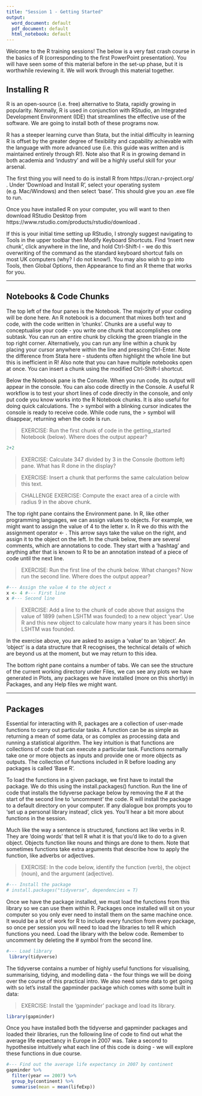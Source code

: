 ```yaml
---
title: "Session 1 - Getting Started"
output:
  word_document: default
  pdf_document: default
  html_notebook: default
---
```


Welcome to the R training sessions! The below is a very fast crash course in the basics of R (corresponding to the first PowerPoint presentation). You will have seen some of this material before in the set-up phase, but it is worthwhile reviewing it. We will work through this material together.

## Installing R

R is an open-source (i.e. free) alternative to Stata, rapidly growing in popularity. Normally, R is used in conjunction with RStudio, an Integrated Development Environment (IDE) that streamlines the effective use of the software. We are going to install both of these programs now.

R has a steeper learning curve than Stata, but the initial difficulty in learning R is offset by the greater degree of flexibility and capability achievable with the language with more advanced use (i.e. this guide was written and is maintained entirely through R!). Note also that R is in growing demand in both academia and 'industry' and will be a highly useful skill for your arsenal. 

The first thing you will need to do is install R from https://cran.r-project.org/ . Under 'Download and Install R', select your operating system (e.g. Mac/Windows) and then select 'base'. This should give you an .exe file to run. 

Once you have installed R on your computer, you will want to then download RStudio Desktop from https://www.rstudio.com/products/rstudio/download .

If this is your initial time setting up RStudio, I strongly suggest navigating to Tools in the upper toolbar then Modify Keyboard Shortcuts. Find 'Insert new chunk', click anywhere in the line, and hold Ctrl-Shift-I - we do this overwriting of the command as the standard keyboard shortcut fails on most UK computers (why? I do not know!). You may also wish to go into Tools, then Global Options, then Appearance to find an R theme that works for you.

---

## Notebooks & Code Chunks

The top left of the four panes is the Notebook. The majority of your coding will be done here. An R notebook is a document that mixes both text and code, with the code written in 'chunks'. Chunks are a useful way to conceptualise your code - you write one chunk that accomplishes one subtask. You can run an entire chunk by clicking the green triangle in the top right corner. Alternatively, you can run any line within a chunk by placing your cursor anywhere within the line and pressing Ctrl-Enter. Note the difference from Stata here - students often highlight the whole line but this is inefficient in R! Also note that you can have multiple notebooks open at once. You can insert a chunk using the modified Ctrl-Shift-I shortcut.

Below the Notebook pane is the Console. When you run code, its output will appear in the console. You can also code directly in the Console. A useful R workflow is to test your short lines of code directly in the console, and only put code you know works into the R Notebook chunks. It is also useful for doing quick calculations. The > symbol with a blinking cursor indicates the console is ready to receive code. While code runs, the > symbol will disappear, returning when the code is run.

> EXERCISE: Run the first chunk of code in the getting_started Notebook (below). Where does the output appear? 

```r
2+2
```


> EXERCISE: Calculate 347 divided by 3 in the Console (bottom left) pane. What has R done in the display?

> EXERCISE: Insert a chunk that performs the same calculation below this text.

> CHALLENGE EXERCISE: Compute the exact area of a circle with radius 9 in the above chunk.

The top right pane contains the Environment pane. In R, like other programming languages, we can assign values to objects. For example, we might want to assign the value of 4 to the letter x. In R we do this with the assignment operator <- . This arrow says take the value on the right, and assign it to the object on the left. In the chunk below, there are several comments, which are annotations to code. They start with a 'hashtag' and anything after that is known to R to be an annotation instead of a piece of code until the next line.

> EXERCISE: Run the first line of the chunk below. What changes? Now run the second line. Where does the output appear? 

```r
#--- Assign the value 4 to the object x
x <- 4 #--- First line
x #--- Second line
```


> EXERCISE: Add a line to the chunk of code above that assigns the value of 1899 (when LSHTM was founded) to a new object 'year'. Use R and this new object to calculate how many years it has been since LSHTM was founded. 

In the exercise above, you are asked to assign a 'value' to an 'object'. An 'object' is a data structure that R recognises, the technical details of which are beyond us at the moment, but we may return to this idea. 

The bottom right pane contains a number of tabs. We can see the structure of the current working directory under Files, we can see any plots we have generated in Plots, any packages we have installed (more on this shortly) in Packages, and any Help files we might want.

---

## Packages

Essential for interacting with R, packages are a collection of user-made functions to carry out particular tasks. A function can be as simple as returning a mean of some data, or as complex as processing data and running a statistical algorithm. The key intuition is that functions are collections of code that can execute a particular task. Functions normally take one or more objects as inputs and provide one or more objects as outputs. The collection of functions included in R before loading any packages is called 'Base R'.

To load the functions in a given package, we first have to install the package. We do this using the install.packages() function. Run the line of code that installs the tidyverse package below by removing the # at the start of the second line to 'uncomment' the code. R will install the package to a default directory on your computer. If any dialogue box prompts you to 'set up a personal library instead', click yes. You'll hear a bit more about functions in the session.

Much like the way a sentence is structured, functions act like verbs in R. They are 'doing words' that tell R what it is that you'd like to do to a given object. Objects function like nouns and things are done to them. Note that sometimes functions take extra arguments that describe how to apply the function, like adverbs or adjectives. 

> EXERCISE: In the code below, identify the function (verb), the object (noun), and the argument (adjective). 

```r
#--- Install the package
# install.packages("tidyverse", dependencies = T)
```

Once we have the package installed, we must load the functions from this library so we can use them within R. Packages once installed will sit on your computer so you only ever need to install them on the same machine once. It would be a lot of work for R to include every function from every package, so once per session you will need to load the libraries to tell R which functions you need. Load the library with the below code. Remember to uncomment by deleting the # symbol from the second line.

```r
#--- Load library
 library(tidyverse)
```

The tidyverse contains a number of highly useful functions for visualising, summarising, tidying, and modelling data - the four things we will be doing over the course of this practical intro. We also need some data to get going with so let's install the gapminder package which comes with some built in data:

> EXERCISE: Install the 'gapminder' package and load its library.

```r
library(gapminder)
```

Once you have installed both the tidyverse and gapminder packages and loaded their libraries, run the following line of code to find out what the average life expectancy in Europe in 2007 was. Take a second to hypothesise intuitively what each line of this code is doing - we will explore these functions in due course.


```r
#--- Find out the average life expectancy in 2007 by continent
gapminder %>% 
  filter(year == 2007) %>% 
  group_by(continent) %>% 
  summarise(mean = mean(lifeExp))
```